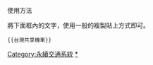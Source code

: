 {{Navbox
|state = autocollapse
|name  = 台灣共享機車
|title = {{flagicon|ROC}} 台灣共享機車
|listclass = hlist
|groupstyle = text-align:center;
|group1 =
|list1 = {{Navbox|subgroup
  | group1 = 電動機車
  | list1  = [[WeMo Scooter]]｜[[GoShare]]｜[[iRent]]｜[[UrDa]]
  | group2 = 電動自行車
  | list2  = [[Gokube]]
}}
|belowstyle =
|below=
}}<noinclude>
;使用方法
將下面框內的文字，使用一般的複製貼上方式即可。
<pre>{{台灣共享機車}}</pre>
[[Category:永續交通系統]]
[[Category:台灣共享電動車|*]]
</noinclude>
